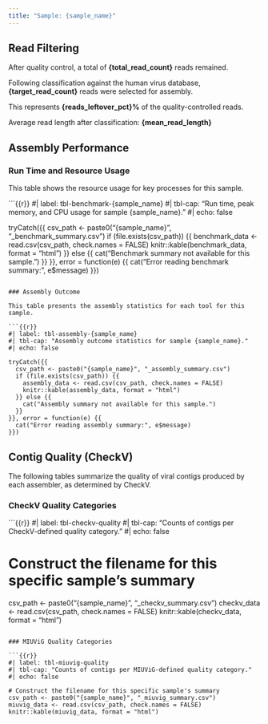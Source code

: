 ```yaml
---
title: "Sample: {sample_name}"
---
```


## Read Filtering

After quality control, a total of **{total_read_count}** reads remained.

Following classification against the human virus database, **{target_read_count}** reads were selected for assembly.

This represents **{reads_leftover_pct}%** of the quality-controlled reads.

Average read length after classification: **{mean_read_length}**

## Assembly Performance

### Run Time and Resource Usage

This table shows the resource usage for key processes for this sample.

```{{r}}
#| label: tbl-benchmark-{sample_name}
#| tbl-cap: "Run time, peak memory, and CPU usage for sample {sample_name}."
#| echo: false

tryCatch({{
  csv_path <- paste0("{sample_name}", "_benchmark_summary.csv")
  if (file.exists(csv_path)) {{
    benchmark_data <- read.csv(csv_path, check.names = FALSE)
    knitr::kable(benchmark_data, format = "html")
  }} else {{
    cat("Benchmark summary not available for this sample.")
  }}
}}, error = function(e) {{
  cat("Error reading benchmark summary:", e$message)
}})
```

### Assembly Outcome

This table presents the assembly statistics for each tool for this sample.

```{{r}}
#| label: tbl-assembly-{sample_name}
#| tbl-cap: "Assembly outcome statistics for sample {sample_name}."
#| echo: false

tryCatch({{
  csv_path <- paste0("{sample_name}", "_assembly_summary.csv")
  if (file.exists(csv_path)) {{
    assembly_data <- read.csv(csv_path, check.names = FALSE)
    knitr::kable(assembly_data, format = "html")
  }} else {{
    cat("Assembly summary not available for this sample.")
  }}
}}, error = function(e) {{
  cat("Error reading assembly summary:", e$message)
}})
```

## Contig Quality (CheckV)

The following tables summarize the quality of viral contigs produced by each assembler, as determined by CheckV.

### CheckV Quality Categories

```{{r}}
#| label: tbl-checkv-quality
#| tbl-cap: "Counts of contigs per CheckV-defined quality category."
#| echo: false

# Construct the filename for this specific sample's summary
csv_path <- paste0("{sample_name}", "_checkv_summary.csv")
checkv_data <- read.csv(csv_path, check.names = FALSE)
knitr::kable(checkv_data, format = "html")
```

### MIUViG Quality Categories

```{{r}}
#| label: tbl-miuvig-quality
#| tbl-cap: "Counts of contigs per MIUViG-defined quality category."
#| echo: false

# Construct the filename for this specific sample's summary
csv_path <- paste0("{sample_name}", "_miuvig_summary.csv")
miuvig_data <- read.csv(csv_path, check.names = FALSE)
knitr::kable(miuvig_data, format = "html")
```
